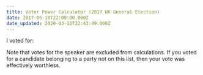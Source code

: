 ```yaml
---
title: Voter Power Calculator (2017 UK General Election)
date: 2017-06-18T22:00:00.000Z
date_updated: 2020-03-12T22:43:49.000Z
---
```


<script>
</script>

I voted for:

<p>
	<VoterPowerCalculator year={2017} />
</p>

Note that votes for the speaker are excluded from calculations. If you voted for
a candidate belonging to a party not on this list, then your vote was effectively
worthless.
